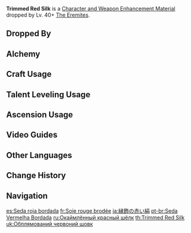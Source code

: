 {{Item Infobox
|id           = 112066
|image        = Item Trimmed Red Silk.png
|type         = Character and Weapon Enhancement Materials
|group        = Red Cloth
|group2       = General Enemy Drops
|invCategory  = Character Development Items
|quality      = 2
|description  = A piece of red silk trimmed with simple decorations.<br />A seasoned warrior can detect weaknesses from their foe's eyes and thus take advantage. The Eremites have long since lost a master to serve, and now they have no one to trust but themselves. Word has it that they are more than convinced that all things betray, even their own eyes.
|source1      = Dropped by Lv. 40+ [[The Eremites]]
|source2      = [[Alchemy]]
}}
'''Trimmed Red Silk''' is a [[Character and Weapon Enhancement Material]] dropped by Lv. 40+ [[The Eremites]].

==Dropped By==
{{Dropped By|level=40}}

==Alchemy==
{{Recipe
|type = Crafting
|Faded Red Satin = 3
|Mora = 25
|sort = Faded Red Satin;Mora
}}

==Craft Usage==
{{Craft Usage}}

==Talent Leveling Usage==
{{Talent Leveling Usage}}

==Ascension Usage==
{{Ascension Usage}}

==Video Guides==
{{EVT
|video1   = https://youtu.be/dAjMn8bkI0Y
|caption1 = Eremites (71 Total): Quick Farming Location & Easy Route

|video2   = https://youtu.be/Ygg7Gek4fmI
|caption2 = Eremites Fast Farming route in the Desert
}}

==Other Languages==
{{Other Languages
|en      = Trimmed Red Silk
|zhs     = 镶边红绸
|zhs_rm  = Xiāng Biān Hóngchóu
|zht     = 鑲邊紅綢
|zht_rm  = Xiāng Biān Hóngchóu
|zh_tl   = 
|ja      = 縁飾の赤い絹
|ja_rm   = Fuchigazari no Akai Kinu
|ja_tl   = Rim-Decorated Red Silk
|ko      = 장식된 붉은 비단
|ko_rm   = Jangsikdoen Bulgeun Bidan
|ko_tl   = Decorated Red Silk
|es      = Seda roja bordada
|es_tl   = Embroidered Red Silk
|fr      = Soie rouge brodée
|fr_tl   = Embroidered Red Silk
|ru      = Окаймлённый красный шёлк
|ru_tl   = Banded Red Silk
|th      = Trimmed Red Silk
|vi      = Băng Đỏ Viền Vàng
|vi_tl   = 
|de      = Geränderte rote Seide
|de_tl   = Rimmed Red Silk
|id      = Trimmed Red Silk
|pt      = Seda Vermelha Bordada
|pt_tl   = 
|tr      = İşlemeli Kırmızı İpek
|tr_tl   = 
|it      = Seta rossa ritagliata
|it_tl   = 
}}

==Change History==
{{Change History|3.0}}

==Navigation==
{{Development Item Navbox|Character and Weapon Enhancement Materials}}

[[es:Seda roja bordada]]
[[fr:Soie rouge brodée]]
[[ja:縁飾の赤い絹]]
[[pt-br:Seda Vermelha Bordada]]
[[ru:Окаймлённый красный шёлк]]
[[th:Trimmed Red Silk]]
[[uk:Обплямований червоний шовк]]
